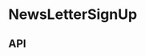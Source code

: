 
# NewsLetterSignUp

<Meta title="Compositions/NewsLetterSignUp" component={NewsLetterSignUp} />

<Preview>
  <Story name="Base component">
    <Podium horizontalPadding="small" verticalPadding="small">
      <NotificationContextProvider>
        <div style={{position: 'relative'}}>
          <NotificationModal
            backgroundColor="#d5d5cc"
            notificationMessage={NotificationModalFixture.notificationMessage}
          />
          <NewsLetterSignUp
            consentErrorMsg={NewsLetterSignUpFixture.consentErrorMsg}
            errorMessage={NewsLetterSignUpFixture.errorMessage}
            onClick={newsLetterSignUpOnClick}
            showTermsConditionsTextBox={knobs.boolean('showTermsConditionsTextBox', true, 'Presentation')}
            subscriptionMessage={NewsLetterSignUpFixture.subscriptionMessage}
            termsAndCondition={NewsLetterSignUpFixture.termsAndCondition}
            termsMessage={NewsLetterSignUpFixture.termsMessage}
            theme={knobs.select('theme', ['dark', 'light'], 'dark', 'Presentation')}
          />
        </div>
      </NotificationContextProvider>
    </Podium>
  </Story>
</Preview>

## API

<Props of={ContentHubArticle} />

